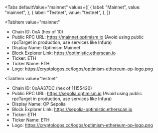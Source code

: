 
<Tabs
 defaultValue="mainnet"
  values={[
    { label: "Mainnet", value: "mainnet", },
    { label: "Testnet", value: "testnet", },
  ]}
>
<TabItem
  value="mainnet"
>

- Chain ID: 0xA (hex of 10)
- Public RPC URL: https://mainnet.optimism.io (Avoid using public rpcTarget in production, use
  services like Infura)
- Display Name: Optimism Mainnet
- Block Explorer Link: https://optimistic.etherscan.io
- Ticker: ETH
- Ticker Name: ETH
- Logo: https://cryptologos.cc/logos/optimism-ethereum-op-logo.png

</TabItem>

<TabItem
  value="testnet"
>

- Chain ID: 0xAA37DC (hex of 11155420)
- Public RPC URL: https://sepolia.optimism.io (Avoid using public rpcTarget in production, use
  services like Infura)
- Display Name: OP Sepolia
- Block Explorer Link: https://sepolia-optimistic.etherscan.io
- Ticker: ETH
- Ticker Name: ETH
- Logo: https://cryptologos.cc/logos/optimism-ethereum-op-logo.png

</TabItem>
</Tabs>

